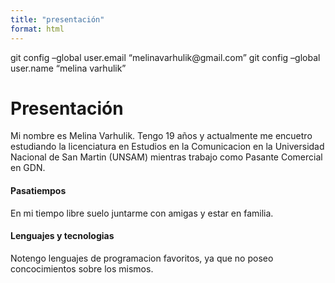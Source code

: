 ```yaml
---
title: "presentación"
format: html
---
```


git config --global user.email "melinavarhulik@gmail.com"
git config --global user.name "melina varhulik"


# **Presentación**

Mi nombre es Melina Varhulik. Tengo 19 años y actualmente me encuetro estudiando la licenciatura en Estudios en la Comunicacion en la Universidad Nacional de San Martin (UNSAM) mientras trabajo como Pasante Comercial en GDN.

#### Pasatiempos

En mi tiempo libre suelo juntarme con amigas y estar en familia.

#### Lenguajes y tecnologias

Notengo lenguajes de programacion favoritos, ya que no poseo concocimientos sobre los mismos. 